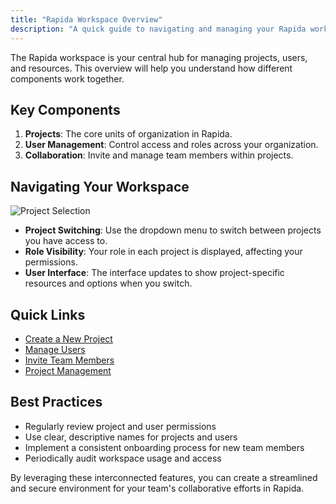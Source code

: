 ```yaml
---
title: "Rapida Workspace Overview"
description: "A quick guide to navigating and managing your Rapida workspace"
---
```


The Rapida workspace is your central hub for managing projects, users, and resources. This overview will help you understand how different components work together.

## Key Components

1. **Projects**: The core units of organization in Rapida.
2. **User Management**: Control access and roles across your organization.
3. **Collaboration**: Invite and manage team members within projects.

## Navigating Your Workspace

![Project Selection](/images/workspace/project-selection.png)

- **Project Switching**: Use the dropdown menu to switch between projects you have access to.
- **Role Visibility**: Your role in each project is displayed, affecting your permissions.
- **User Interface**: The interface updates to show project-specific resources and options when you switch.

## Quick Links

- [Create a New Project](/workspace/create-new-project)
- [Manage Users](/workspace/user-management)
- [Invite Team Members](/workspace/invite-a-user)
- [Project Management](/workspace/project-management)

## Best Practices

- Regularly review project and user permissions
- Use clear, descriptive names for projects and users
- Implement a consistent onboarding process for new team members
- Periodically audit workspace usage and access

By leveraging these interconnected features, you can create a streamlined and secure environment for your team's collaborative efforts in Rapida.
